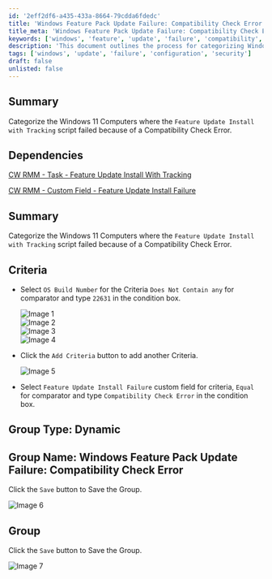 ```yaml
---
id: '2eff2df6-a435-433a-8664-79cdda6fdedc'
title: 'Windows Feature Pack Update Failure: Compatibility Check Error'
title_meta: 'Windows Feature Pack Update Failure: Compatibility Check Error'
keywords: ['windows', 'feature', 'update', 'failure', 'compatibility', 'check', 'error']
description: 'This document outlines the process for categorizing Windows 11 computers where the Feature Update Install with Tracking script has failed due to a Compatibility Check Error. It includes criteria for selection and steps for creating a dynamic group in ConnectWise RMM.'
tags: ['windows', 'update', 'failure', 'configuration', 'security']
draft: false
unlisted: false
---
```

## Summary

Categorize the Windows 11 Computers where the `Feature Update Install with Tracking` script failed because of a Compatibility Check Error.

## Dependencies

[CW RMM - Task - Feature Update Install With Tracking](https://proval.itglue.com/DOC-5078775-12947845)

[CW RMM - Custom Field - Feature Update Install Failure](https://proval.itglue.com/DOC-5078775-14592254)

## Summary

Categorize the Windows 11 Computers where the `Feature Update Install with Tracking` script failed because of a Compatibility Check Error.

## Criteria

- Select `OS Build Number` for the Criteria `Does Not Contain any` for comparator and type `22631` in the condition box.
  
  ![Image 1](../../../static/img/Windows-Feature-Pack-Update-Failure-Compatibility-Check-Error/image_1.png)  
  ![Image 2](../../../static/img/Windows-Feature-Pack-Update-Failure-Compatibility-Check-Error/image_2.png)  
  ![Image 3](../../../static/img/Windows-Feature-Pack-Update-Failure-Compatibility-Check-Error/image_3.png)  
  ![Image 4](../../../static/img/Windows-Feature-Pack-Update-Failure-Compatibility-Check-Error/image_4.png)

- Click the `Add Criteria` button to add another Criteria.
  
  ![Image 5](../../../static/img/Windows-Feature-Pack-Update-Failure-Compatibility-Check-Error/image_5.png)

- Select `Feature Update Install Failure` custom field for criteria, `Equal` for comparator and type `Compatibility Check Error` in the condition box.

## Group Type: Dynamic

## Group Name: Windows Feature Pack Update Failure: Compatibility Check Error

Click the `Save` button to Save the Group.
  
![Image 6](../../../static/img/Windows-Feature-Pack-Update-Failure-Compatibility-Check-Error/image_6.png)

## Group

Click the `Save` button to Save the Group.
  
![Image 7](../../../static/img/Windows-Feature-Pack-Update-Failure-Compatibility-Check-Error/image_7.png)












